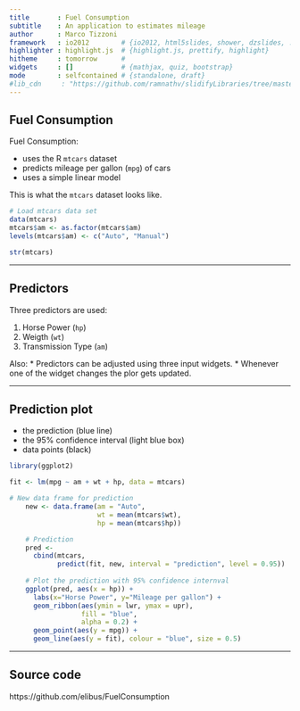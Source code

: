 ```yaml
---
title       : Fuel Consumption
subtitle    : An application to estimates mileage
author      : Marco Tizzoni
framework   : io2012        # {io2012, html5slides, shower, dzslides, ...}
highlighter : highlight.js  # {highlight.js, prettify, highlight}
hitheme     : tomorrow      # 
widgets     : []            # {mathjax, quiz, bootstrap}
mode        : selfcontained # {standalone, draft}
#lib_cdn     : "https://github.com/ramnathv/slidifyLibraries/tree/master/inst/libraries"
--- 
```


## Fuel Consumption

Fuel Consumption:

- uses the R `mtcars` dataset
- predicts mileage per gallon (`mpg`) of cars
- uses a simple linear model

This is what the `mtcars` dataset looks like.

```r
# Load mtcars data set
data(mtcars)
mtcars$am <- as.factor(mtcars$am)
levels(mtcars$am) <- c("Auto", "Manual")

str(mtcars)
```

---

## Predictors
Three predictors are used:

 1. Horse Power (`hp`)
 1. Weigth (`wt`)
 1. Transmission Type (`am`)

Also:
 * Predictors can be adjusted using three input widgets.
 * Whenever one of the widget changes the plor gets updated. 

---

## Prediction plot
 * the prediction (blue line) 
 * the 95% confidence interval (light blue box)
 * data points (black)

```r
library(ggplot2)

fit <- lm(mpg ~ am + wt + hp, data = mtcars)

# New data frame for prediction
    new <- data.frame(am = "Auto",
                      wt = mean(mtcars$wt),
                      hp = mean(mtcars$hp))

    # Prediction
    pred <-
      cbind(mtcars,
            predict(fit, new, interval = "prediction", level = 0.95))
    
    # Plot the prediction with 95% confidence internval
    ggplot(pred, aes(x = hp)) +
      labs(x="Horse Power", y="Mileage per gallon") +
      geom_ribbon(aes(ymin = lwr, ymax = upr),
                  fill = "blue",
                  alpha = 0.2) +
      geom_point(aes(y = mpg)) +
      geom_line(aes(y = fit), colour = "blue", size = 0.5)

```

---

## Source code

https://github.com/elibus/FuelConsumption







